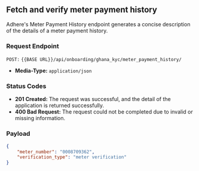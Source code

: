 ## Fetch and verify meter payment history

Adhere's Meter Payment History endpoint generates a concise description of the details of a meter payment history.

### Request Endpoint

`POST:` `{{BASE URL}}/api/onboarding/ghana_kyc/meter_payment_history/`

- **Media-Type:** `application/json`

### Status Codes
- **201 Created:** The request was successful, and the detail of the application is returned successfully.
- **400 Bad Request:** The request could not be completed due to invalid or missing information.

### Payload

```json
{
    "meter_number": "0008709362",
    "verification_type": "meter verification"
}
```